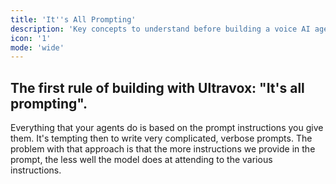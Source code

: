 ```yaml
---
title: 'It''s All Prompting'
description: 'Key concepts to understand before building a voice AI agent.'
icon: '1'
mode: 'wide'
---
```


## The first rule of building with Ultravox: "It's all prompting".

Everything that your agents do is based on the prompt instructions you give them. It's tempting then to write very complicated, verbose prompts. The problem with that approach is that the more instructions we provide in the prompt, the less well the model does at attending to the various instructions.